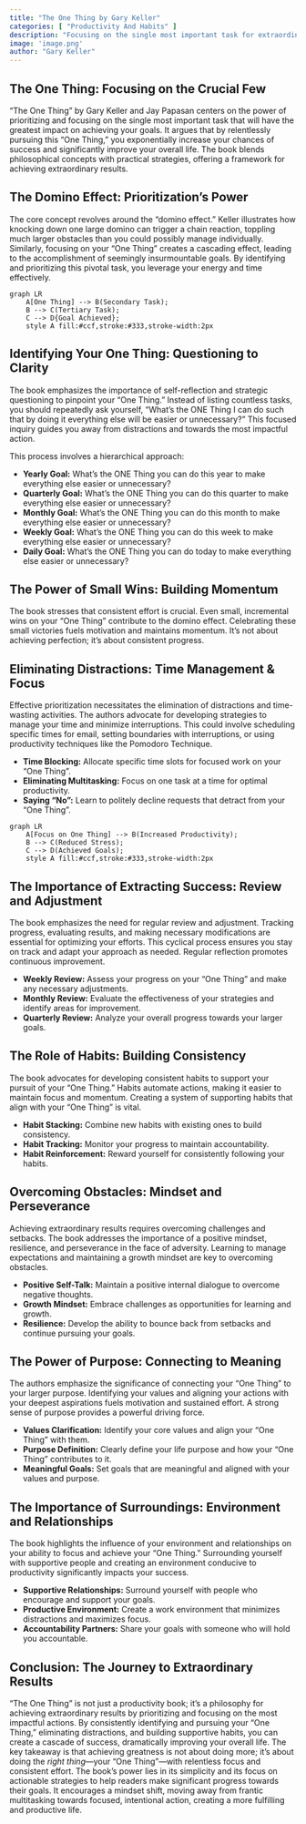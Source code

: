 ```yaml
---
title: "The One Thing by Gary Keller"
categories: [ "Productivity And Habits" ]
description: "Focusing on the single most important task for extraordinary results"
image: 'image.png'
author: "Gary Keller"
---
```

## The One Thing: Focusing on the Crucial Few

"The One Thing" by Gary Keller and Jay Papasan centers on the power of prioritizing and focusing on the single most important task that will have the greatest impact on achieving your goals.  It argues that by relentlessly pursuing this "One Thing," you exponentially increase your chances of success and significantly improve your overall life.  The book blends philosophical concepts with practical strategies, offering a framework for achieving extraordinary results.

## The Domino Effect:  Prioritization's Power

The core concept revolves around the "domino effect."  Keller illustrates how knocking down one large domino can trigger a chain reaction, toppling much larger obstacles than you could possibly manage individually.  Similarly, focusing on your "One Thing" creates a cascading effect, leading to the accomplishment of seemingly insurmountable goals.  By identifying and prioritizing this pivotal task, you leverage your energy and time effectively.

```mermaid
graph LR
    A[One Thing] --> B(Secondary Task);
    B --> C(Tertiary Task);
    C --> D{Goal Achieved};
    style A fill:#ccf,stroke:#333,stroke-width:2px
```

## Identifying Your One Thing:  Questioning to Clarity

The book emphasizes the importance of self-reflection and strategic questioning to pinpoint your "One Thing."  Instead of listing countless tasks, you should repeatedly ask yourself, "What's the ONE Thing I can do such that by doing it everything else will be easier or unnecessary?"  This focused inquiry guides you away from distractions and towards the most impactful action.

This process involves a hierarchical approach:

* **Yearly Goal:** What's the ONE Thing you can do this year to make everything else easier or unnecessary?
* **Quarterly Goal:** What's the ONE Thing you can do this quarter to make everything else easier or unnecessary?
* **Monthly Goal:** What's the ONE Thing you can do this month to make everything else easier or unnecessary?
* **Weekly Goal:** What's the ONE Thing you can do this week to make everything else easier or unnecessary?
* **Daily Goal:** What's the ONE Thing you can do today to make everything else easier or unnecessary?


## The Power of Small Wins:  Building Momentum

The book stresses that consistent effort is crucial.  Even small, incremental wins on your "One Thing" contribute to the domino effect.  Celebrating these small victories fuels motivation and maintains momentum.  It's not about achieving perfection; it's about consistent progress.

##  Eliminating Distractions:  Time Management & Focus

Effective prioritization necessitates the elimination of distractions and time-wasting activities.  The authors advocate for developing strategies to manage your time and minimize interruptions.  This could involve scheduling specific times for email, setting boundaries with interruptions, or using productivity techniques like the Pomodoro Technique.

* **Time Blocking:**  Allocate specific time slots for focused work on your "One Thing".
* **Eliminating Multitasking:** Focus on one task at a time for optimal productivity.
* **Saying "No":**  Learn to politely decline requests that detract from your "One Thing".

```mermaid
graph LR
    A[Focus on One Thing] --> B(Increased Productivity);
    B --> C(Reduced Stress);
    C --> D(Achieved Goals);
    style A fill:#ccf,stroke:#333,stroke-width:2px
```

##  The Importance of Extracting Success:  Review and Adjustment

The book emphasizes the need for regular review and adjustment.  Tracking progress, evaluating results, and making necessary modifications are essential for optimizing your efforts.  This cyclical process ensures you stay on track and adapt your approach as needed.  Regular reflection promotes continuous improvement.

* **Weekly Review:** Assess your progress on your "One Thing" and make any necessary adjustments.
* **Monthly Review:** Evaluate the effectiveness of your strategies and identify areas for improvement.
* **Quarterly Review:**  Analyze your overall progress towards your larger goals.


##  The Role of Habits:  Building Consistency

The book advocates for developing consistent habits to support your pursuit of your "One Thing."  Habits automate actions, making it easier to maintain focus and momentum.  Creating a system of supporting habits that align with your "One Thing" is vital.

* **Habit Stacking:** Combine new habits with existing ones to build consistency.
* **Habit Tracking:**  Monitor your progress to maintain accountability.
* **Habit Reinforcement:** Reward yourself for consistently following your habits.

##  Overcoming Obstacles:  Mindset and Perseverance

Achieving extraordinary results requires overcoming challenges and setbacks.  The book addresses the importance of a positive mindset, resilience, and perseverance in the face of adversity.  Learning to manage expectations and maintaining a growth mindset are key to overcoming obstacles.

* **Positive Self-Talk:** Maintain a positive internal dialogue to overcome negative thoughts.
* **Growth Mindset:** Embrace challenges as opportunities for learning and growth.
* **Resilience:** Develop the ability to bounce back from setbacks and continue pursuing your goals.


##  The Power of Purpose:  Connecting to Meaning

The authors emphasize the significance of connecting your "One Thing" to your larger purpose.  Identifying your values and aligning your actions with your deepest aspirations fuels motivation and sustained effort.  A strong sense of purpose provides a powerful driving force.

* **Values Clarification:** Identify your core values and align your "One Thing" with them.
* **Purpose Definition:** Clearly define your life purpose and how your "One Thing" contributes to it.
* **Meaningful Goals:** Set goals that are meaningful and aligned with your values and purpose.


##  The Importance of Surroundings:  Environment and Relationships

The book highlights the influence of your environment and relationships on your ability to focus and achieve your "One Thing."  Surrounding yourself with supportive people and creating an environment conducive to productivity significantly impacts your success.

* **Supportive Relationships:** Surround yourself with people who encourage and support your goals.
* **Productive Environment:**  Create a work environment that minimizes distractions and maximizes focus.
* **Accountability Partners:**  Share your goals with someone who will hold you accountable.


##  Conclusion: The Journey to Extraordinary Results

"The One Thing" is not just a productivity book; it's a philosophy for achieving extraordinary results by prioritizing and focusing on the most impactful actions.  By consistently identifying and pursuing your "One Thing," eliminating distractions, and building supportive habits, you can create a cascade of success, dramatically improving your overall life.  The key takeaway is that achieving greatness is not about doing more; it's about doing the *right thing*—your "One Thing"—with relentless focus and consistent effort. The book's power lies in its simplicity and its focus on actionable strategies to help readers make significant progress towards their goals.  It encourages a mindset shift, moving away from frantic multitasking towards focused, intentional action, creating a more fulfilling and productive life.

